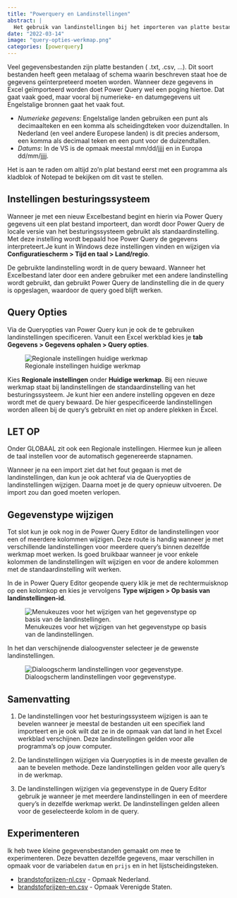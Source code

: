 ```yaml
---
title: "Powerquery en Landinstellingen"
abstract: |
  Het gebruik van landinstellingen bij het importeren van platte bestanden (.csv).
date: "2022-03-14"
image: "query-opties-werkmap.png"
categories: [powerquery]
---
```


Veel gegevensbestanden zijn platte bestanden ( .txt, .csv, ...). Dit soort bestanden heeft geen metalaag of schema waarin beschreven staat hoe de gegevens geïnterpreteerd moeten worden. Wanneer deze gegevens in Excel geïmporteerd worden doet Power Query wel een poging hiertoe. Dat gaat vaak goed, maar vooral bij numerieke- en datumgegevens uit Engelstalige bronnen gaat het vaak fout.

-   *Numerieke gegevens*: Engelstalige landen gebruiken een punt als decimaalteken en een komma als scheidingdteken voor duizendtallen. In Nederland (en veel andere Europese landen) is dit precies andersom, een komma als decimaal teken en een punt voor de duizendtallen.
-   *Datums*: In de VS is de opmaak meestal mm/dd/jjjj en in Europa dd/mm/jjjj.

Het is aan te raden om altijd zo'n plat bestand eerst met een programma als kladblok of Notepad te bekijken om dit vast te stellen.

## Instellingen besturingssysteem

Wanneer je met een nieuw Excelbestand begint en hierin via Power Query gegevens uit een plat bestand importeert, dan wordt door Power Query de locale versie van het besturingssysteem gebruikt als standaardinstelling. Met deze instelling wordt bepaald hoe Power Query de gegevens interpreteert.Je kunt in Windows deze instellingen vinden en wijzigen via **Configuratiescherm \> Tijd en taal \> Land/regio**.

De gebruikte landinstelling wordt in de query bewaard. Wanneer het Excelbestand later door een andere gebruiker met een andere landinstelling wordt gebruikt, dan gebruikt Power Query de landinstelling die in de query is opgeslagen, waardoor de query goed blijft werken.

## Query Opties

Via de Queryopties van Power Query kun je ook de te gebruiken landinstellingen specificeren. Vanuit een Excel werkblad kies je **tab Gegevens \> Gegevens ophalen \> Query opties**.

![Regionale instellingen huidige werkmap](query-opties-werkmap.png){#fig-query-opties-werkmap}

Kies **Regionale instellingen** onder **Huidige werkmap**. Bij een nieuwe werkmap staat bij landinstellingen de standaardinstelling van het besturingssysteem. Je kunt hier een andere instelling opgeven en deze wordt met de query bewaard. De hier gespecificeerde landinstellingen worden alleen bij de query's gebruikt en niet op andere plekken in Excel.

::: callout-warning
## LET OP

Onder GLOBAAL zit ook een Regionale instellingen. Hiermee kun je alleen de taal instellen voor de automatisch gegenereerde stapnamen.
:::

Wanneer je na een import ziet dat het fout gegaan is met de landinstellingen, dan kun je ook achteraf via de Queryopties de landinstellingen wijzigen. Daarna moet je de query opnieuw uitvoeren. De import zou dan goed moeten verlopen.

## Gegevenstype wijzigen

Tot slot kun je ook nog in de Power Query Editor de landinstellingen voor een of meerdere kolommen wijzigen. Deze route is handig wanneer je met verschillende landinstellingen voor meerdere query's binnen dezelfde werkmap moet werken. Is goed bruikbaar wanneer je voor enkele kolommen de landinstellingen wilt wijzigen en voor de andere kolommen met de standaardinstelling wilt werken.

In de in Power Query Editor geopende query klik je met de rechtermuisknop op een kolomkop en kies je vervolgens **Type wijzigen \> Op basis van landinstellingen-id**.

![Menukeuzes voor het wijzigen van het gegevenstype op basis van de landinstellingen.](gegevenstype-wijzigen.png){#fig-gegevenstype-wijzigen}

In het dan verschijnende dialoogvenster selecteer je de gewenste landinstellingen.

![Dialoogscherm landinstellingen voor gegevenstype.](gegevenstype-landinstellingen.png){#fig-gegevenstype-landinstellingen}

## Samenvatting

1)  De landinstellingen voor het besturingssysteem wijzigen is aan te bevelen wanneer je meestal de bestanden uit een specifiek land importeert en je ook wilt dat ze in de opmaak van dat land in het Excel werkblad verschijnen. Deze landinstellingen gelden voor alle programma's op jouw computer.

2)  De landinstellingen wijzigen via Queryopties is in de meeste gevallen de aan te bevelen methode. Deze landinstellingen gelden voor alle query's in de werkmap.

3)  De landinstellingen wijzigen via gegevenstype in de Query Editor gebruik je wanneer je met meerdere landinstellingen in een of meerdere query's in dezelfde werkmap werkt. De landinstellingen gelden alleen voor de geselecteerde kolom in de query.

## Experimenteren

Ik heb twee kleine gegevensbestanden gemaakt om mee te experimenteren. Deze bevatten dezelfde gegevens, maar verschillen in opmaak voor de variabelen `datum` en `prijs` en in het lijstscheidingsteken.

-   [brandstofprijzen-nl.csv](brandstofprijzen-nl.csv) - Opmaak Nederland.
-   [brandstofprijzen-en.csv](brandstofprijzen-en.csv) - Opmaak Verenigde Staten.
